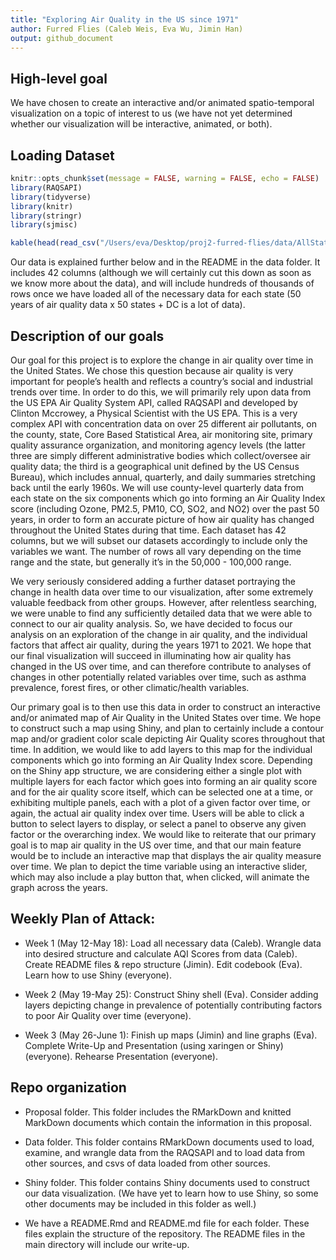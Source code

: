 ```yaml
---
title: "Exploring Air Quality in the US since 1971"
author: Furred Flies (Caleb Weis, Eva Wu, Jimin Han)
output: github_document
---
```


## High-level goal
 
We have chosen to create an interactive and/or animated spatio-temporal visualization on a topic of interest to us (we have not yet determined whether our visualization will be interactive, animated, or both).

## Loading Dataset

```r
knitr::opts_chunk$set(message = FALSE, warning = FALSE, echo = FALSE)
library(RAQSAPI)
library(tidyverse)
library(knitr)
library(stringr)
library(sjmisc)
```


```r
kable(head(read_csv("/Users/eva/Desktop/proj2-furred-flies/data/AllStates_overall.csv"), 5))
```

Our data is explained further below and in the README in the data folder. It includes 42 columns (although we will certainly cut this down as soon as we know more about the data), and will include hundreds of thousands of rows once we have loaded all of the necessary data for each state (50 years of air quality data x 50 states + DC is a lot of data).
 
## Description of our goals

Our goal for this project is to explore the change in air quality over time in the United States. We chose this question because air quality is very important for people’s health and reflects a country’s social and industrial trends over time. In order to do this, we will primarily rely upon data from the US EPA Air Quality System API, called RAQSAPI and developed by Clinton Mccrowey, a Physical Scientist with the US EPA. This is a very complex API with concentration data on over 25 different air pollutants, on the county, state, Core Based Statistical Area, air monitoring site, primary quality assurance organization, and monitoring agency levels (the latter three are simply different administrative bodies which collect/oversee air quality data; the third is a geographical unit defined by the US Census Bureau), which includes annual, quarterly, and daily summaries stretching back until the early 1960s. We will use county-level quarterly data from each state on the six components which go into forming an Air Quality Index score (including Ozone, PM2.5, PM10, CO, SO2, and NO2) over the past 50 years, in order to form an accurate picture of how air quality has changed throughout the United States during that time. Each dataset has 42 columns, but we will subset our datasets accordingly to include only the variables we want. The number of rows all vary depending on the time range and the state, but generally it's in the 50,000 - 100,000 range. 

We very seriously considered adding a further dataset portraying the change in health data over time to our visualization, after some extremely valuable feedback from other groups. However, after relentless searching, we were unable to find any sufficiently detailed data that we were able to connect to our air quality analysis. So, we have decided to focus our analysis on an exploration of the change in air quality, and the individual factors that affect air quality, during the years 1971 to 2021. We hope that our final visualization will succeed in illuminating how air quality has changed in the US over time, and can therefore contribute to analyses of changes in other potentially related variables over time, such as asthma prevalence, forest fires, or other climatic/health variables.

Our primary goal is to then use this data in order to construct an interactive and/or animated map of Air Quality in the United States over time. We hope to construct such a map using Shiny, and plan to certainly include a contour map and/or gradient color scale depicting Air Quality scores throughout that time. In addition, we would like to add layers to this map for the individual components which go into forming an Air Quality Index score. Depending on the Shiny app structure, we are considering either a single plot with multiple layers for each factor which goes into forming an air quality score and for the air quality score itself, which can be selected one at a time, or exhibiting multiple panels, each with a plot of a given factor over time, or again, the actual air quality index over time. Users will be able to click a button to select layers to display, or select a panel to observe any given factor or the overarching index. We would like to reiterate that our primary goal is to map air quality in the US over time, and that our main feature would be to include an interactive map that displays the air quality measure over time. We plan to depict the time variable using an interactive slider, which may also include a play button that, when clicked, will animate the graph across the years.


## Weekly Plan of Attack:
 
* Week 1 (May 12-May 18): Load all necessary data (Caleb). Wrangle data into desired structure and calculate AQI Scores from data (Caleb). Create README files & repo structure (Jimin). Edit codebook (Eva). Learn how to use Shiny (everyone).

* Week 2 (May 19-May 25): Construct Shiny shell (Eva). Consider adding layers depicting change in prevalence of potentially contributing factors to poor Air Quality over time (everyone).

* Week 3 (May 26-June 1): Finish up maps (Jimin) and line graphs (Eva). Complete Write-Up and Presentation (using xaringen or Shiny) (everyone). Rehearse Presentation (everyone).

## Repo organization 

* Proposal folder. This folder includes the RMarkDown and knitted MarkDown documents which contain the information in this proposal.

* Data folder. This folder contains RMarkDown documents used to load, examine, and wrangle data from the RAQSAPI and to load data from other sources, and csvs of data loaded from other sources.

* Shiny folder. This folder contains Shiny documents used to construct our data visualization. (We have yet to learn how to use Shiny, so some other documents may be included in this folder as well.)

* We have a README.Rmd and README.md file for each folder. These files explain the structure of the repository. The README files in the main directory will include our write-up.
